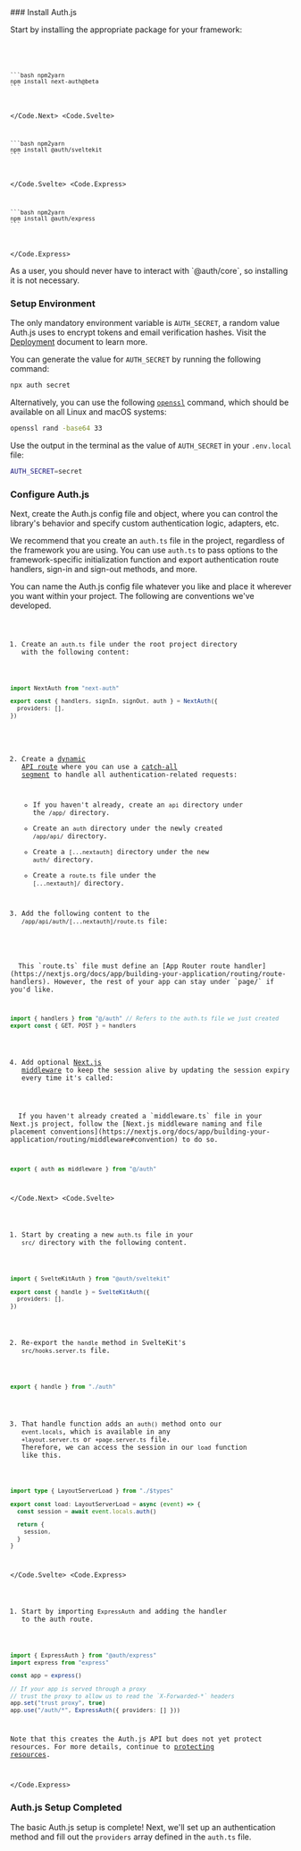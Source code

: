 
<Steps>
### Install Auth.js

Start by installing the appropriate package for your framework:

<Code>
  <Code.Next>
    
    ```bash npm2yarn
    npm install next-auth@beta
    ```

  </Code.Next>
  <Code.Svelte>
  
    ```bash npm2yarn
    npm install @auth/sveltekit
    ```
  </Code.Svelte>
  <Code.Express>
  
    ```bash npm2yarn
    npm install @auth/express
    ```
  
  </Code.Express>
</Code>

<Callout type="info">
  As a user, you should never have to interact with `@auth/core`, so installing it is not necessary. 
</Callout>

### Setup Environment

The only mandatory environment variable is `AUTH_SECRET`, a random value Auth.js uses to encrypt tokens and email
verification hashes. Visit the [Deployment](/getting-started/deployment) document to learn more.

You can generate the value for `AUTH_SECRET` by running the following command:

```bash
npx auth secret
```

Alternatively, you can use the following [`openssl`](https://github.com/openssl/openssl) command, which should be available on all Linux and macOS systems:

```bash
openssl rand -base64 33
```

Use the output in the terminal as the value of `AUTH_SECRET` in your `.env.local` file:

```bash filename=".env.local"
AUTH_SECRET=secret
```

### Configure Auth.js

Next, create the Auth.js config file and object, where you can control the library's behavior and specify custom authentication logic, adapters, etc.

We recommend that you create an `auth.ts` file in the project, regardless of the framework you are using. You can use `auth.ts` to pass options to the framework-specific initialization function and export authentication route handlers, sign-in and sign-out methods, and more.

<Callout type="info">
  You can name the Auth.js config file whatever you like and place it wherever you want within your project. The following are conventions we've developed.
</Callout>

<Code>
  <Code.Next>

1. Create an `auth.ts` file under the root project directory with the following content:

```ts filename="./auth.ts"
import NextAuth from "next-auth"

export const { handlers, signIn, signOut, auth } = NextAuth({
  providers: [],
})
```

2. Create a [dynamic API route](https://nextjs.org/docs/app/building-your-application/routing/dynamic-routes) where you can use a [catch-all segment](https://nextjs.org/docs/app/building-your-application/routing/dynamic-routes#catch-all-segments) to handle all authentication-related requests:
    - If you haven't already, create an `api` directory under the `/app/` directory. 
    - Create an `auth` directory under the newly created `/app/api/` directory.
    - Create a `[...nextauth]` directory under the new `auth/` directory.
    - Create a `route.ts` file under the `[...nextauth]/` directory.

3. Add the following content to the `/app/api/auth/[...nextauth]/route.ts` file:

<Callout>
  This `route.ts` file must define an [App Router route handler](https://nextjs.org/docs/app/building-your-application/routing/route-handlers). However, the rest of your app can stay under `page/` if you'd like.
</Callout>

```ts filename="./app/api/auth/[...nextauth]/route.ts"
import { handlers } from "@/auth" // Refers to the auth.ts file we just created
export const { GET, POST } = handlers
```

4. Add optional [Next.js middleware](https://nextjs.org/docs/app/building-your-application/routing/middleware) to keep the session alive by updating the session expiry every time it's called:

<Callout>
  If you haven't already created a `middleware.ts` file in your Next.js project, follow the [Next.js middleware naming and file placement conventions](https://nextjs.org/docs/app/building-your-application/routing/middleware#convention) to do so.
</Callout>

```ts filename="./middleware.ts"
export { auth as middleware } from "@/auth"
```

  </Code.Next>
  <Code.Svelte>

1. Start by creating a new `auth.ts` file in your `src/` directory with the following content.

```ts filename="./src/auth.ts"
import { SvelteKitAuth } from "@auth/sveltekit"

export const { handle } = SvelteKitAuth({
  providers: [],
})
```

2. Re-export the `handle` method in SvelteKit's `src/hooks.server.ts` file.

```ts filename="./src/hooks.server.ts"
export { handle } from "./auth"
```

3. That handle function adds an `auth()` method onto our `event.locals`, which is available in any `+layout.server.ts` or `+page.server.ts` file. Therefore, we can access the session in our `load` function like this.

```ts filename="./src/routes/+layout.server.ts" {4}
import type { LayoutServerLoad } from "./$types"

export const load: LayoutServerLoad = async (event) => {
  const session = await event.locals.auth()

  return {
    session,
  }
}
```

  </Code.Svelte>
  <Code.Express>

1. Start by importing `ExpressAuth` and adding the handler to the auth route.

```ts filename="./src/routes/auth.route.ts" {1, 9}
import { ExpressAuth } from "@auth/express"
import express from "express"

const app = express()

// If your app is served through a proxy
// trust the proxy to allow us to read the `X-Forwarded-*` headers
app.set("trust proxy", true)
app.use("/auth/*", ExpressAuth({ providers: [] }))
```

Note that this creates the Auth.js API but does not yet protect resources. For more details, continue to [protecting resources](/getting-started/session-management/protecting).

  </Code.Express>
</Code>

### Auth.js Setup Completed

The basic Auth.js setup is complete! Next, we'll set up an authentication method and fill out the `providers` array defined in the `auth.ts` file.

</Steps>
